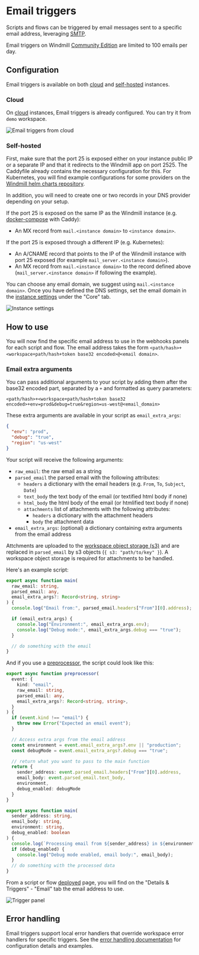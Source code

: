 # Email triggers

Scripts and flows can be triggered by email messages sent to a specific email address, leveraging [SMTP](https://www.cloudflare.com/learning/email-security/what-is-smtp/).

Email triggers on Windmill [Community Edition](/pricing) are limited to 100 emails per day.

## Configuration

Email triggers is available on both [cloud](#cloud) and [self-hosted](#self-hosted) instances.

### Cloud

On [cloud](https://app.windmill.dev/) instances, Email triggers is already configured. You can try it from `demo` workspace.

![Email triggers from cloud](./email_triggers_cloud.png "Email triggers from cloud")

### Self-hosted

First, make sure that the port 25 is exposed either on your instance public IP or a separate IP and that it redirects to the Windmill app on port 2525.
The Caddyfile already contains the necessary configuration for this.
For Kubernetes, you will find example configurations for some providers on the [Windmill helm charts repository](https://github.com/windmill-labs/windmill-helm-charts).

In addition, you will need to create one or two records in your DNS provider depending on your setup.

If the port 25 is exposed on the same IP as the Windmill instance (e.g. [docker-compose](https://github.com/windmill-labs/windmill/blob/main/docker-compose.yml) with Caddy):
  - An MX record from `mail.<instance domain>` to `<instance domain>`.

If the port 25 is exposed through a different IP (e.g. Kubernetes):
  - An A/CNAME record that points to the IP of the Windmill instance with port 25 exposed (for example `mail_server.<instance domain>`).
  - An MX record from `mail.<instance domain>` to the record defined above (`mail_server.<instance domain>` if following the example).

You can choose any email domain, we suggest using `mail.<instance domain>`.
Once you have defined the DNS settings, set the email domain in the [instance settings](../18_instance_settings/index.mdx#email-domain) under the "Core" tab.

![Instance settings](./instance_settings.png "Instance settings")

## How to use

You will now find the specific email address to use in the webhooks panels for each script and flow.
The email address takes the form `<path/hash>+<workspace+path/hash+token base32 encoded>@<email domain>`.

### Email extra arguments

You can pass additional arguments to your script by adding them after the base32 encoded part, separated by a `+` and formatted as query parameters:

```
<path/hash>+<workspace+path/hash+token base32 encoded>+env=prod&debug=true&region=us-west@<email_domain>
```

These extra arguments are available in your script as `email_extra_args`:
```json
{
  "env": "prod",
  "debug": "true",
  "region": "us-west"
}
```
Your script will receive the following arguments:
- `raw_email`: the raw email as a string
- `parsed_email` the parsed email with the following attributes:
  - `headers` a dictionary with the email headers (e.g. `From`, `To`, `Subject`, `Date`)
  - `text_body` the text body of the email (or textified html body if none)
  - `html_body` the html body of the email (or htmlified text body if none)
  - `attachments` list of attachments with the following attributes:
    - `headers` a dictionary with the attachment headers
    - `body` the attachment data
- `email_extra_args`: (optional) a dictionary containing extra arguments from the email address

Attchments are uploaded to the [workspace object storage (s3)](../../core_concepts/38_object_storage_in_windmill/index.mdx#workspace-object-storage) and are replaced in `parsed_email` by s3 objects (`{ s3: "path/to/key" }`).
A workspace object storage is required for attachments to be handled.


Here's an example script:

```TypeScript
export async function main(
  raw_email: string,
  parsed_email: any,
  email_extra_args?: Record<string, string>
) {
  console.log("Email from:", parsed_email.headers["From"][0].address);

  if (email_extra_args) {
    console.log("Environment:", email_extra_args.env);
    console.log("Debug mode:", email_extra_args.debug === "true");
  }

  // do something with the email
}
```

And if you use a [preprocessor](../../core_concepts/43_preprocessors/index.mdx), the script could look like this:

```TypeScript
export async function preprocessor(
  event: {
    kind: "email",
    raw_email: string,
    parsed_email: any,
    email_extra_args?: Record<string, string>,
  }
) {
  if (event.kind !== "email") {
    throw new Error("Expected an email event");
  }

  // Access extra args from the email address
  const environment = event.email_extra_args?.env || "production";
  const debugMode = event.email_extra_args?.debug === "true";

  // return what you want to pass to the main function
  return {
    sender_address: event.parsed_email.headers["From"][0].address,
    email_body: event.parsed_email.text_body,
    environment,
    debug_enabled: debugMode
  }
}

export async function main(
  sender_address: string,
  email_body: string,
  environment: string,
  debug_enabled: boolean
) {
  console.log(`Processing email from ${sender_address} in ${environment} environment`);
  if (debug_enabled) {
    console.log("Debug mode enabled, email body:", email_body);
  }
  // do something with the processed data
}
```

From a script or flow [deployed](../../core_concepts/0_draft_and_deploy/index.mdx) page, you will find on the "Details & Triggers" - "Email" tab the email address to use.

![Trigger panel](./trigger_panel.png "Trigger panel")

## Error handling

Email triggers support local error handlers that override workspace error handlers for specific triggers. See the [error handling documentation](../../core_concepts/10_error_handling/index.mdx#trigger-error-handlers) for configuration details and examples.
